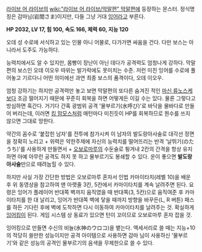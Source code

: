 [[라이브 어 라이브]]의 [[wiki:"라이브 어 라이브/막말편" 막말편]]에 등장하는 몬스터.
{{{#!html
<script type="text/javascript" src="http://ext.nicovideo.jp/thumb_watch/sm5770533"></script><noscript><a href="http://www.nicovideo.jp/watch/sm5770533">【ニコニコ動画】LIVE A LIVE 幕末編 初期レベルおぼろ丸VS岩間さま 〜焦熱地獄の刑〜</a></noscript>
}}}
정식명칭은 감마님(岩間さま)이지만, 다들 그냥 거대 [[잉어]]라고 부른다.

'''HP 2032, LV 17, 힘 100, 속도 166, 체력 60, 지능 120'''

오데 성 수로에 서식하고 있는 인물 아니 어물로, 다가가면 싸움을 건다. 다만 보스는 아니라서 도주도 가능하다.

능력치에서도 알 수 있지만, 몸빵이 장난이 아닌 데다가 공격력도 엄청나게 강하다. 막말편의 보스인 오데 이오우 따위는 발가락에도 못미치는 수준. 저런 미친 잉어를 수로에 풀어놓고 기르다니 어떤 의미에선 과연 최종 보스의 품격이다, 오데 이오우.

엄청 강하기는 하지만 공격력만 놓고 보면 막말편의 또다른 숨겨진 적인 [[마신 류노스케]]보다 조금 떨어지기 때문에 꾸준히 회복을 하면 어떻게든 이길 수는 있다. 물론 그렇다고 방심하면 훅간다. 거기다 간혹 광범위 공격 '물부르기(水呼び)'로 바닥을 물바다로 만들어 버리는데, 이러면 [[킹 맘모스]]처럼 매턴마다 미친듯이 HP를 회복하므로 뭔수를 쓰지 않으면 그대로 망한다.

약간의 꼼수로 '붙잡힌 남자'를 전투에 참가시켜 이 남자의 발도랑아사술로 대각선 정면을 정확히 노리고 + 위력은 약한주제에 자신의 능력치를 떨어뜨리는 반격 '날뛰기(のたうち)'를 사용하게 만들면서 + [[오보로마루]]의 수둔술로 튕겨내 2칸의 간격을 항상 유지하면 아예 아무런 공격도 하지 못 하고 물부르기도 봉쇄할 수 있다. 운이 좋으면 '''발도랑아사술'''만으로 때려눕힐 수 있다.

하지만 사실 가장 간단한 방법은 오보로마루 혼자서 인법 카마이타치(레벨 10)을 배운 후 위 동영상을 참고하여 맨 아랫줄 3칸, 5칸에서 카마이타치를 계속 날려주면 된다. 요령은 잉어가 플레이어 반대쪽 벽까지 움직였을 때 반대쪽(3, 5칸)으로 움직여준 후 카마이타치를 한 대 날리고, 잉어가 반대쪽 벽에 닿을 때까지 방향을 바꾸든(L, R 버튼) 패스를 하든 기다린 후에 벽에 도착하면 다시 이동하여 카마이타치를 날려주는 것. 확실하게 [[잉어킹]]이 된다. 게임 시스템 상 동료가 있으면 턴이 꼬이므로 오보로마루 혼자 잡을 것.

잉어킹으로 만들면 수신의 비늘(水神のウロコ)을 뱉는다. 액세서리로 쓸 때는 지능+10의 적당히 쓸만한 성능이지만 공격 아이템으로 사용하면 감마 님이 사용하신 '물부르기'와 같은 성능의 공격인 물부르기의 음색을 무제한으로 쓸 수 있다.
